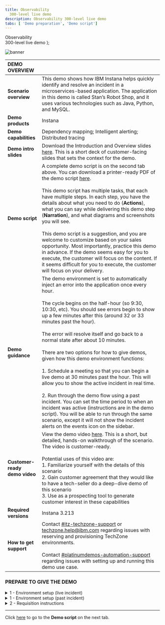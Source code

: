 ```yaml
---
title: Observability
  300-level live demo
description: Observability 300-level live demo
tabs: [ 'Demo preparation', 'Demo script']
---
```


  <span>
    Observability <br/> 300-level live demo
  </span> );

![banner](./images/AIOps_Observability_300_Prep.jpg)
<span id="top"></span>

| DEMO OVERVIEW | |
| :--- | :--- |
| **Scenario overview** | This demo shows how IBM Instana helps quickly identify and resolve an incident in a microservices-based application. The application in this demo is called Stan’s Robot Shop, and it uses various technologies such as Java, Python, and MySQL. |
| **Demo products** | Instana |
| **Demo capabilities** | Dependency mapping; Intelligent alerting; Distributed tracing |
| **Demo intro slides** | Download the Introduction and Overview slides <a href="https://ibm.box.com/s/hdarww1v4mlgf8r1abxrt3a6zps8h92m" target="_blank" rel="noreferrer">here</a>. This is a short deck of customer-facing slides that sets the context for the demo. |
| **Demo script** | A complete demo script is on the second tab above. You can download a printer-ready PDF of the demo script <a href="https://ibm.box.com/s/ovlk0ek2vi4w75ca4tdomb3cprsm9w59" target="_blank" rel="noreferrer">here</a>. <br/><br/> This demo script has multiple tasks, that each have multiple steps. In each step, you have the details about what you need to do (**Actions**), what you can say while delivering this demo step (**Narration**), and what diagrams and screenshots you will see. <br/><br/> This demo script is a suggestion, and you are welcome to customize based on your sales opportunity. Most importantly, practice this demo in advance. If the demo seems easy for you to execute, the customer will focus on the content. If it seems difficult for you to execute, the customer will focus on your delivery. |
| **Demo guidance** | The demo environment is set to automatically inject an error into the application once every hour. <br/> <br/> The cycle begins on the half-hour (so 9:30, 10:30, etc). You should see errors begin to show up a few minutes after this (around 32 or 33 minutes past the hour). <br/> <br/> The error will resolve itself and go back to a normal state after about 10 minutes. <br/> <br/> There are two options for how to give demos, given how this demo environment functions: <br/> <br/> 1.	Schedule a meeting so that you can begin a live demo at 30 minutes past the hour. This will allow you to show the active incident in real time. <br/> <br/> 2.	Run through the demo flow using a past incident. You can set the time period to when an incident was active (instructions are in the demo script). You will be able to run through the same scenario, except it will not show the incident alerts on the events icon on the sidebar. |
| **Customer-ready <br/> demo video** | View the demo video <a href="https://ibm.ent.box.com/s/eogn2t43x23nk8ksyk236teqppe5d49e" target="_blank" rel="noreferrer">here</a>. This is a short, but detailed, hands-on walkthrough of the scenario. The video is customer-ready. <br/> <br/> Potential uses of this video are: <br/> 1. Familiarize yourself with the details of this scenario <br/> 2. Gain customer agreement that they would like to have a tech-seller do a deep-dive demo of this scenario <br/> 3. Use as a prospecting tool to generate customer interest in these capabilities |
| **Required versions** | Instana 3.213 |
| **How to get support** | Contact <a href="https://ibm-cloud.slack.com/archives/C0124J683GW" target="_blank" rel="noreferrer">#itz-techzone-support</a> or <a href="mailto:techzone.help@ibm.com">techzone.help@ibm.com</a> regarding issues with reserving and provisioning TechZone environments. <br/><br/> Contact <a href="https://ibm-cloud.slack.com/archives/C0216F39ACU" target="_blank" rel="noreferrer">#platinumdemos-automation-support</a> regarding issues with setting up and running this demo use case. |

### **PREPARE TO GIVE THE DEMO**

<details>

<summary>1 - Environment setup (live incident)</summary>
<br/>

**Note:**	If you will be demonstrating using a live incident (i.e. beginning the demo at 30 minutes past the hour), follow these steps.

<br/>

If it is your first time accessing the environment, you will need to request access. See **2 - Requisition instructions** below. Allow up to two business days to receive access.

<br/>
Log in to the demo environment: <br/>
•	For IBMers, click <a href="https://ibmdemo-instanaibm.instana.io" target="_blank" rel="noreferrer">here</a>. <br/>
•	For business partners, click <a href="https://demo-partner.instana.io/" target="_blank" rel="noreferrer">here</a>. <br/><br/>

No additional setup is needed.

<br/>

**[Go to top](#top)**

</details>


<details>

<summary>1 - Environment setup (past incident)</summary>
<br/>

**Note:**	If you will be demonstrating using a past incident, follow these steps.

<br/>

If it is your first time accessing the environment, you will need to request access. See **2 - Requisition instructions** below. Allow up to two business days to receive access.

<br/>
Log in to the demo environment: <br/>
•	For IBMers, click <a href="https://ibmdemo-instanaibm.instana.io" target="_blank" rel="noreferrer">here</a>. <br/>
•	For business partners, click <a href="https://demo-partner.instana.io/" target="_blank" rel="noreferrer">here</a>. <br/><br/>

Since you will be demonstrating using a past incident, you will need to set the time period. <br/><br/> 1. In the upper right, click the button showing the timeframe. <br/><br/> <img src="https://raw.githubusercontent.com/ibm-garage-tsa/platinum-demos/master/src/pages/300-watson-aiops-observability/images/1_timeframe.png" /> <br/> 2. At the bottom of the pop-up, set the timeframe to begin at 25 minutes past the hour and end at 35 minutes past the hour. It doesn’t matter which hour you pick. Click **Set Time**. <br/><br/> **Notes**: <br/> •	This will ensure you see normal behavior and then a sudden change when the incident begins at 0:30. <br/>
•	Pressing 'enter' doesn’t work. You'll need to actually click the button. <br/><br/> <img src="https://raw.githubusercontent.com/ibm-garage-tsa/platinum-demos/master/src/pages/300-watson-aiops-observability/images/2_time_range.png" width="600" /> <br/> 3. Check that the summary tab for the robot shop (**Applications** → **Robot Shop** → **Summary**) looks like the screenshot below (there should be a drop in call volume and spikes in erroneous calls and latency). <br/><br/> <img src="https://raw.githubusercontent.com/ibm-garage-tsa/platinum-demos/master/src/pages/300-watson-aiops-observability/images/3_robot_shop_summary.png" width="600" /> <br/> 4. Click **Events** on the sidebar menu and check that there are open incidents, including **Sudden increase in the number of erroneous calls** on the 'discount' service. <br/> <br/><img src="https://raw.githubusercontent.com/ibm-garage-tsa/platinum-demos/master/src/pages/300-watson-aiops-observability/images/4_open_incidents.png" width="600" /> <br/>

**[Go to top](#top)**

</details>

<details>

<span id="requisition-instructions"></span>

<summary>2 - Requisition instructions</summary>

<br/>

Two days before the demo, make sure you can access the environment: <br/>
•	For IBMers, click <a href="https://ibmdemo-instanaibm.instana.io" target="_blank" rel="noreferrer">here</a> <br/>
•	For business partners, click <a href="https://demo-partner.instana.io/" target="_blank" rel="noreferrer">here</a>

<br/><br/>

Email contacts to request access:

### Sales

| Region | Name | Email |
| --- | --- | --- |
| Americas | Chris Marvin | camarvin@us.ibm.com |
| EMEA | Thomas Taschner | thota@at.ibm.com |
| AP | Mark Jones | marjones@au1.ibm.com |
| Japan | Yasuhiro Tsutsumi | Yasuhiro.Tsutsumi@ibm.com |

### Tech sales

| Region | Name | Email |
| --- | --- | --- |
| Americas | Ganeshram Boodhoo | gbood@us.ibm.com |
| EMEA | Petr Styblo | petr.styblo@cz.ibm.com |
| AP | Kitman Cheung | cheungk@sg.ibm.com |
| Japan | Tomonori Iwashina | TOMONORI@jp.ibm.com |

### Everybody else (IBMers that are not sales or tech sales)

| Name | Email |
| --- | --- |
| Aaron Tobin | atobin@us.ibm.com |
| Maria Elena Taglieri | maria_elena.taglieri@it.ibm.com |
| Matthias Staub | matthias.staub@ch.ibm.com |

### Business partners

| Region &nbsp; &nbsp; &nbsp; &nbsp; &nbsp; &nbsp; &nbsp; &nbsp; &nbsp; &nbsp; &nbsp; | Name | Email |
| --- | --- | --- |
| NA, WW | Tim Burke | timothy.burke@instana.com |
| EMEA, AP, Japan | Allan Costigan | Allan.Costigan@instana.com |

### Backup contacts

If the person you contact initially is unavailable, contact the other person for your geo. <br/> <br/>

**Example:** A seller in the Americas would contact Chris Marvin initially. If he’s unavailable, that seller would then contact the tech sales contact for Americas (Ganeshram Boodhoo). <br/> <br/>

You can also use the **Everybody else** contacts.

### Turnaround

The turnaround time for requests to access the environment is two business days.

<br/>

**[Go to top](#top)**

</details>

***

Click [here](/300-watson-aiops-observability/demo-script) to go to the **Demo script** on the next tab.
